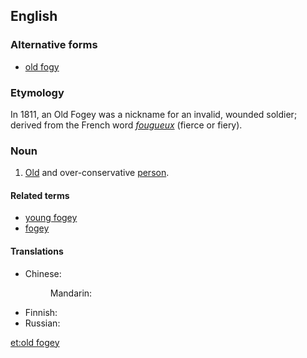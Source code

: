 ==English==

===Alternative forms===
* [[old fogy]]

===Etymology===
In 1811, an Old Fogey was a nickname for an invalid, wounded soldier; derived from the French word ''[[fougueux]]'' (fierce or fiery).

===Noun===
{{en-noun|head=[[old]] [[fogey]]|old fogies}}

# {{context|idiomatic|lang=en}} [[old|Old]] and over-conservative [[person]].

====Related terms====
* [[young fogey]]
* [[fogey]]

====Translations====
{{trans-top|old and over-conservative person}}
* Chinese: 
*: Mandarin: {{t-needed|cmn}}
{{trans-mid}}
* Finnish: {{t|fi|[[vanha]] [[jäärä]]}}
* Russian: {{t-needed|ru}}
{{trans-bottom}}

[[et:old fogey]]